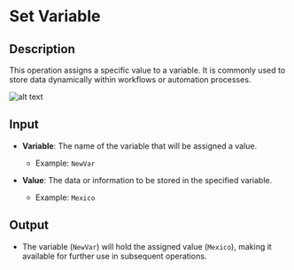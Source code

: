 # Set Variable

## Description

This operation assigns a specific value to a variable. It is commonly used to store data dynamically within workflows or automation processes.

![alt text](../../assets/variable/set-variable.png)

## Input

- **Variable**: The name of the variable that will be assigned a value.  
  - Example: `NewVar`

- **Value**: The data or information to be stored in the specified variable.  
  - Example: `Mexico`

## Output

- The variable (`NewVar`) will hold the assigned value (`Mexico`), making it available for further use in subsequent operations.